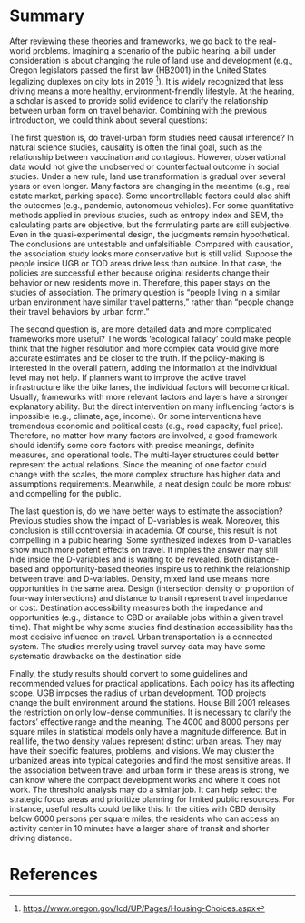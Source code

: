 # Summary {#summary}


After reviewing these theories and frameworks, we go back to the real-world problems. Imagining a scenario of the public hearing, a bill under consideration is about changing the rule of land use and development (e.g., Oregon legislators passed the first law (HB2001) in the United States legalizing duplexes on city lots in 2019 [^references1-1]). It is widely recognized that less driving means a more healthy, environment-friendly lifestyle. At the hearing, a scholar is asked to provide solid evidence to clarify the relationship between urban form on travel behavior. Combining with the previous introduction, we could think about several questions:

[^references1-1]: <https://www.oregon.gov/lcd/UP/Pages/Housing-Choices.aspx>

The first question is, do travel-urban form studies need causal inference? In natural science studies, causality is often the final goal, such as the relationship between vaccination and contagious. However, observational data would not give the unobserved or counterfactual outcome in social studies. Under a new rule, land use transformation is gradual over several years or even longer. Many factors are changing in the meantime (e.g., real estate market, parking space). Some uncontrollable factors could also shift the outcomes (e.g., pandemic, autonomous vehicles). For some quantitative methods applied in previous studies, such as entropy index and SEM, the calculating parts are objective, but the formulating parts are still subjective. Even in the quasi-experimental design, the judgments remain hypothetical. The conclusions are untestable and unfalsifiable. Compared with causation, the association study looks more conservative but is still valid. Suppose the people inside UGB or TOD areas drive less than outside. In that case, the policies are successful either because original residents change their behavior or new residents move in. Therefore, this paper stays on the studies of association. The primary question is "people living in a similar urban environment have similar travel patterns," rather than "people change their travel behaviors by urban form."

The second question is, are more detailed data and more complicated frameworks more useful? The words 'ecological fallacy' could make people think that the higher resolution and more complex data would give more accurate estimates and be closer to the truth. If the policy-making is interested in the overall pattern, adding the information at the individual level may not help. If planners want to improve the active travel infrastructure like the bike lanes, the individual factors will become critical. Usually, frameworks with more relevant factors and layers have a stronger explanatory ability. But the direct intervention on many influencing factors is impossible (e.g., climate, age, income). Or some interventions have tremendous economic and political costs (e.g., road capacity, fuel price). Therefore, no matter how many factors are involved, a good framework should identify some core factors with precise meanings, definite measures, and operational tools. The multi-layer structures could better represent the actual relations. Since the meaning of one factor could change with the scales, the more complex structure has higher data and assumptions requirements. Meanwhile, a neat design could be more robust and compelling for the public.

The last question is, do we have better ways to estimate the association? Previous studies show the impact of D-variables is weak. Moreover, this conclusion is still controversial in academia. Of course, this result is not compelling in a public hearing. Some synthesized indexes from D-variables show much more potent effects on travel. It implies the answer may still hide inside the D-variables and is waiting to be revealed. Both distance-based and opportunity-based theories inspire us to rethink the relationship between travel and D-variables. Density, mixed land use means more opportunities in the same area. Design (intersection density or proportion of four-way intersections) and distance to transit represent travel impedance or cost. Destination accessibility measures both the impedance and opportunities (e.g., distance to CBD or available jobs within a given travel time). That might be why some studies find destination accessibility has the most decisive influence on travel. Urban transportation is a connected system. The studies merely using travel survey data may have some systematic drawbacks on the destination side.

Finally, the study results should convert to some guidelines and recommended values for practical applications. Each policy has its affecting scope. UGB imposes the radius of urban development. TOD projects change the built environment around the stations. House Bill 2001 releases the restriction on only low-dense communities. It is necessary to clarify the factors' effective range and the meaning. The 4000 and 8000 persons per square miles in statistical models only have a magnitude difference. But in real life, the two density values represent distinct urban areas. They may have their specific features, problems, and visions. We may cluster the urbanized areas into typical categories and find the most sensitive areas. If the association between travel and urban form in these areas is strong, we can know where the compact development works and where it does not work. The threshold analysis may do a similar job. It can help select the strategic focus areas and prioritize planning for limited public resources. For instance, useful results could be like this: In the cities with CBD density below 6000 persons per square miles, the residents who can access an activity center in 10 minutes have a larger share of transit and shorter driving distance.

<!-- -   Goals -->

<!-- trip frequency, traffic mode split, and travel distance are three major dependent variables. The theory of Utility Maximization tells us a trip as an event must have some 'utility' or 'benefit.' Nobody wants to reduce the total number of trips because it reflects the social activity level and is a sign of urban prosperity. People don't object to a sustainable way given a fixed number of trips. More shared trips with shorter distances are desirable. Hence mode split and driving distance are the targets in this field. -->

<!-- TPB and prospect theory could explain people's decisions and choices better. This fact reminds us researchers should not have some high expectations about the role of urban form. Adding the attitude, habit, intention into the models does improve the goodness of fit. Individual travel behavior and social travel pattern might also be different topics. The former studies could be applied to micro design, while the latter is more important for policymaking. -->

<!-- -   Paths -->

<!-- Researchers could choose a suitable analysis framework for their research questions. A multistage framework can be used in longitudinal studies. Collecting the data of residents' relocation, car ownership, and travel behavior can figure out how these variables change with the built environment over many years. This study may have limitations for necessity and sufficiency, but long-term evidence is often more impressive for public opinion. -->

<!-- A tree structure covering all decision nodes could better reveal the whole travel pattern. The trip decision, mode choice, and driving distance make up the travel pattern. Merely looking at one node could be misleading. -->

<!-- A hierarchical framework helps identify one factor's effective scale on travel. It matters because  -->

<!-- All factors related to spatial distributions have morphological attributes. These attributes directly or indirectly affect travel behavior through some functional ways -->

<!-- such as road network connection -->

<!-- such as distance to transit services.  -->

<!-- This perspective helps people figure out the influencing path and better understand the underlying mechanism. -->

<!-- another way of understanding the role of land use is morphology versus functionality.  -->

<!-- the demand or utility of travel is the primary node affecting travel choice.  -->

<!-- The available transportation modes are the secondary nodes that allow travelers to compare and choose among driving and others. Choosing routes and departure time is in the third level. -->

<!-- The travel demand or utility mainly decides the driving distance. The lower levels ' choices could change the driving distance only when the demand is not strong enough or has many alternative destinations. -->

<!-- If one focuses on auto trips. The tree can be simplified to two levels: driving or not. -->

<!-- From the travel behavior perspective, driving distance locates on a terminal node of a trip decision tree. -->

<!-- The tree shows that the first two levels could produce some 'zero' driving distance. Should these cases be included in the studies of driving distance? -->

<!-- This discussion demonstrates a hierarchical relationship among driving distance and other trip variables. -->

<!-- In this way, the transit services are located on the second internal node. -->

<!-- the travel destination may be determined before the decision-making or be selected after the traveler compares several plans. -->

# References {.unnumbered}
